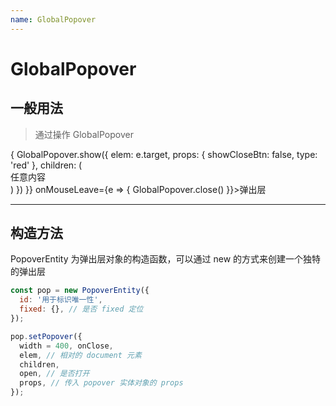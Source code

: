 ```yaml
---
name: GlobalPopover
---
```



# GlobalPopover

## 一般用法

> 通过操作 GlobalPopover

<Playground>
  <div>
    <span onMouseEnter={e => {
      GlobalPopover.show({
        elem: e.target,
        props: {
          showCloseBtn: false,
          type: 'red'
        },
        children: (
          <div className="p10">任意内容</div>
        )
      })
    }} onMouseLeave={e => {
      GlobalPopover.close()
    }}>弹出层</span>
  </div>
</Playground>

-------

## 构造方法

PopoverEntity 为弹出层对象的构造函数，可以通过 new 的方式来创建一个独特的弹出层

```js static
const pop = new PopoverEntity({
  id: '用于标识唯一性',
  fixed: {}, // 是否 fixed 定位
});

pop.setPopover({
  width = 400, onClose,
  elem, // 相对的 document 元素
  children,
  open, // 是否打开
  props, // 传入 popover 实体对象的 props
});
```
